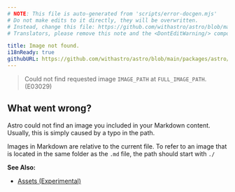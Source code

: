 ```yaml
---
# NOTE: This file is auto-generated from 'scripts/error-docgen.mjs'
# Do not make edits to it directly, they will be overwritten.
# Instead, change this file: https://github.com/withastro/astro/blob/main/packages/astro/src/core/errors/errors-data.ts
# Translators, please remove this note and the <DontEditWarning/> component.

title: Image not found.
i18nReady: true
githubURL: https://github.com/withastro/astro/blob/main/packages/astro/src/core/errors/errors-data.ts
---
```


<DontEditWarning />


> Could not find requested image `IMAGE_PATH` at `FULL_IMAGE_PATH`. (E03029)

## What went wrong?
Astro could not find an image you included in your Markdown content. Usually, this is simply caused by a typo in the path.

Images in Markdown are relative to the current file. To refer to an image that is located in the same folder as the `.md` file, the path should start with `./`

**See Also:**
-  [Assets (Experimental)](/en/astro/guides/assets/)


